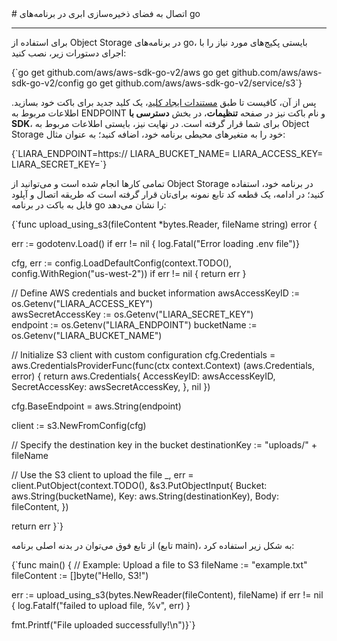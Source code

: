 

<Layout>
<Head>
<title>مستندات اتصال به Object Storage در go - لیارا</title>
<meta property="og:title" content="مستندات خدمات رایانش ابری لیارا" />
<meta property="og:description" content="مستندات مربوط به اتصال به فضای ذخیره‌سازی ابری یا Object Storage با AWS SDK S3 در go در لیارا"  />
<meta property="og:image" content="https://files.liara.ir/liara/logos/liara-poster.jpg" />
</Head>
# اتصال به فضای ذخیره‌سازی ابری در برنامه‌های go
<hr className="mb-2" />

برای استفاده از Object Storage در برنامه‌های go، بایستی پکیج‌های مورد نیاز را با اجرای دستورات زیر، نصب کنید:
<div className="h-2" />
<div dir='ltr'>
    <Highlight className="bash">
        {`go get github.com/aws/aws-sdk-go-v2/aws 
go get github.com/aws/aws-sdk-go-v2/config
go get github.com/aws/aws-sdk-go-v2/service/s3`}
    </Highlight>
</div>
<div className="h-2" />

پس از آن، کافیست تا طبق <a href="/object-storage/how-tos/create-key" className="text-[#2196f3] ">مستندات ایجاد کلید</a>، یک کلید جدید برای باکت خود بسازید.
اطلاعات مربوط به ENDPOINT و نام باکت نیز در صفحه **تنظیمات**، در بخش **دسترسی با SDK**، 
برای شما قرار گرفته است.
در نهایت نیز، بایستی 
اطلاعات مربوط به Object Storage خود را 
به متغیرهای محیطی برنامه خود، اضافه کنید؛ به عنوان مثال:

<div className="h-2" />
<div dir='ltr'>
    <Highlight className="bash">
        {`LIARA_ENDPOINT=https://<Liara Bucket Endpoint>
LIARA_BUCKET_NAME=<Bucket Name>
LIARA_ACCESS_KEY=<Access Key>
LIARA_SECRET_KEY=<Secret Key>`}
    </Highlight>
</div>
<div className="h-2" />

تمامی کارها انجام شده است و می‌توانید از Object Storage در برنامه خود، استفاده کنید؛
در ادامه، یک قطعه کد تابع نمونه برای‌تان قرار گرفته است که طریقه اتصال و آپلود فایل به باکت در برنامه go را نشان می‌دهد:

<div className="h-2" />
<div dir='ltr'>
    <Highlight className="go">
        {`func upload_using_s3(fileContent *bytes.Reader, fileName string) error {

  err := godotenv.Load()
  if err != nil {
      log.Fatal("Error loading .env file")}

  cfg, err := config.LoadDefaultConfig(context.TODO(), config.WithRegion("us-west-2"))
  if err != nil {
    return err
  }

  // Define AWS credentials and bucket information
  awsAccessKeyID     := os.Getenv("LIARA_ACCESS_KEY")     
  awsSecretAccessKey := os.Getenv("LIARA_SECRET_KEY")  
  endpoint           := os.Getenv("LIARA_ENDPOINT")
  bucketName         := os.Getenv("LIARA_BUCKET_NAME")     

  // Initialize S3 client with custom configuration
  cfg.Credentials = aws.CredentialsProviderFunc(func(ctx context.Context) (aws.Credentials, error) {
    return aws.Credentials{
    AccessKeyID:     awsAccessKeyID,
    SecretAccessKey: awsSecretAccessKey,
    }, nil
  })

  cfg.BaseEndpoint = aws.String(endpoint)

  client := s3.NewFromConfig(cfg)

  // Specify the destination key in the bucket
  destinationKey := "uploads/" + fileName

  // Use the S3 client to upload the file
  _, err = client.PutObject(context.TODO(), &s3.PutObjectInput{
  Bucket: aws.String(bucketName),
  Key:    aws.String(destinationKey),
  Body:   fileContent,
  })

  return err
}`}
    </Highlight>
</div>
<div className="h-2" />

از تابع فوق می‌توان در بدنه اصلی برنامه (تابع main)، به شکل زیر استفاده کرد:

<div className="h-2" />
<div dir='ltr'>
    <Highlight className="go">
        {`func main() {
// Example: Upload a file to S3
fileName := "example.txt"
fileContent := []byte("Hello, S3!")

err := upload_using_s3(bytes.NewReader(fileContent), fileName)
if err != nil {
  log.Fatalf("failed to upload file, %v", err)
}

fmt.Printf("File uploaded successfully!\\n")}`}
    </Highlight>
</div>
<div className="h-2" />
</Layout>